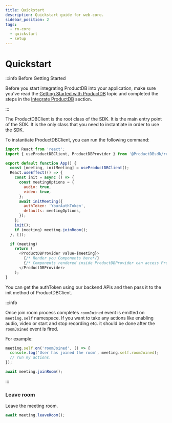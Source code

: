 ```yaml
---
title: Quickstart
description: Quickstart guide for web-core.
sidebar_position: 2
tags:
  - rn-core
  - quickstart
  - setup
---
```


# Quickstart

:::info Before Getting Started

Before you start integrating ProductDB into your application, make sure you've read
the [Getting Started with ProductDB](/getting-started) topic and completed the steps
in the [Integrate ProductDB](/getting-started#integrate-ProductDB) section.

:::

The ProductDBClient is the root class of the SDK. It is the main entry point of the
SDK. It is the only class that you need to instantiate in order to use the SDK.

To instantiate ProductDBClient, you can run the following command:

```js
import React from 'react';
import { useProductDBClient, ProductDBProvider } from '@ProductDBsdk/react-native-core';

export default function App() {
  const [meeting, initMeeting] = useProductDBClient();
  React.useEffect(() => {
    const init = async () => {
      const meetingOptions = {
        audio: true,
        video: true,
      };
      await initMeeting({
        authToken: 'YourAuthToken',
        defaults: meetingOptions,
      });
    };
    init();
    if (meeting) meeting.joinRoom();
  }, []);

  if (meeting)
    return (
      <ProductDBProvider value={meeting}>
        {/* Render you Components here*/}
        {/* Components rendered inside ProductDBProvider can access ProductDBClient object using useProductDBClient() hook */}
      </ProductDBProvider>
    );
}
```

You can get the authToken using our backend APIs and then pass it
to the init method of ProductDBClient.

:::info

Once join room process completes `roomJoined` event is emitted on `meeting.self`
namespace. If you want to take any actions like enabling audio, video or start
and stop recording etc. it should be done after the `roomJoined` event is fired.

For example:

```ts
meeting.self.on('roomJoined', () => {
  console.log('User has joined the room', meeting.self.roomJoined);
  // run my actions.
});

await meeting.joinRoom();
```

:::

### Leave room

Leave the meeting room.

```js
await meeting.leaveRoom();
```

<head>
  <title>React Native Core Quickstart</title>
</head>
